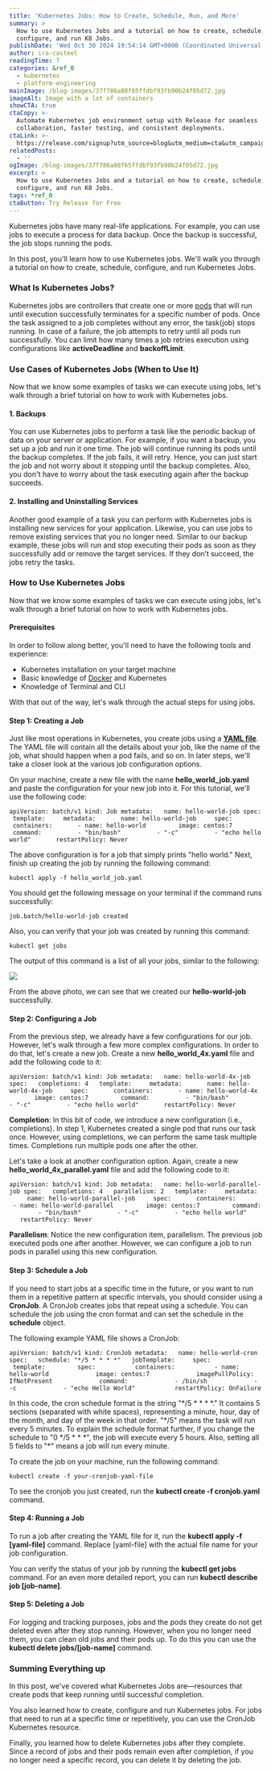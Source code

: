 ```yaml
---
title: 'Kubernetes Jobs: How to Create, Schedule, Run, and More'
summary: >
  How to use Kubernetes Jobs and a tutorial on how to create, schedule,
  configure, and run K8 Jobs.
publishDate: 'Wed Oct 30 2024 19:54:14 GMT+0000 (Coordinated Universal Time)'
author: ira-casteel
readingTime: 7
categories: &ref_0
  - kubernetes
  - platform-engineering
mainImage: /blog-images/37f786a88f65ffdbf93fb90b24f05d72.jpg
imageAlt: Image with a lot of containers
showCTA: true
ctaCopy: >-
  Automate Kubernetes job environment setup with Release for seamless
  collaboration, faster testing, and consistent deployments.
ctaLink: >-
  https://release.com/signup?utm_source=blog&utm_medium=cta&utm_campaign=blog-cta&utm_content=kubernetes-jobs-how-to-create-schedule-run-and-more-2
relatedPosts:
  - ''
ogImage: /blog-images/37f786a88f65ffdbf93fb90b24f05d72.jpg
excerpt: >
  How to use Kubernetes Jobs and a tutorial on how to create, schedule,
  configure, and run K8 Jobs.
tags: *ref_0
ctaButton: Try Release for Free
---
```


Kubernetes jobs have many real-life applications. For example, you can use jobs to execute a process for data backup. Once the backup is successful, the job stops running the pods. 

In this post, you'll learn how to use Kubernetes jobs. We'll walk you through a tutorial on how to create, schedule, configure, and run Kubernetes Jobs. 

### What Is Kubernetes Jobs?

Kubernetes jobs are controllers that create one or more [pods](https://release.com/blog/kubernetes-environment-variables#:~:text=Configuration%20for%20Your%20Pods) that will run until execution successfully terminates for a specific number of pods. Once the task assigned to a job completes without any error, the task(job) stops running. In case of a failure, the job attempts to retry until all pods run successfully. You can limit how many times a job retries execution using configurations like **activeDeadline** and **backoffLimit**. 

### Use Cases of Kubernetes Jobs (When to Use It)

Now that we know some examples of tasks we can execute using jobs, let's walk through a brief tutorial on how to work with Kubernetes jobs. 

#### 1\. Backups

You can use Kubernetes jobs to perform a task like the periodic backup of data on your server or application. For example, if you want a backup, you set up a job and run it one time. The job will continue running its pods until the backup completes. If the job fails, it will retry. Hence, you can just start the job and not worry about it stopping until the backup completes. Also, you don't have to worry about the task executing again after the backup succeeds. 

#### 2\. Installing and Uninstalling Services

Another good example of a task you can perform with Kubernetes jobs is installing new services for your application. Likewise, you can use jobs to remove existing services that you no longer need. Similar to our backup example, these jobs will run and stop executing their pods as soon as they successfully add or remove the target services. If they don’t succeed, the jobs retry the tasks. 

### How to Use Kubernetes Jobs

Now that we know some examples of tasks we can execute using jobs, let's walk through a brief tutorial on how to work with Kubernetes jobs. 

#### Prerequisites

In order to follow along better, you'll need to have the following tools and experience: 
*   Kubernetes installation on your target machine
*   Basic knowledge of [Docker](https://release.com/blog/6-docker-compose-best-practices-for-dev-and-prod) and Kubernetes
*   Knowledge of Terminal and CLI

With that out of the way, let's walk through the actual steps for using jobs. 

#### Step 1: Creating a Job

Just like most operations in Kubernetes, you create jobs using a [**YAML file**](https://en.wikipedia.org/wiki/YAML). The YAML file will contain all the details about your job, like the name of the job, what should happen when a pod fails, and so on. In later steps, we'll take a closer look at the various job configuration options. 

On your machine, create a new file with the name **hello\_world\_job.yaml** and paste the configuration for your new job into it. For this tutorial, we'll use the following code: 

	
`apiVersion: batch/v1 kind: Job metadata:   name: hello-world-job spec:   template:     metadata:       name: hello-world-job     spec:       containers:       - name: hello-world         image: centos:7         command:          - "bin/bash"          - "-c"          - "echo hello world"       restartPolicy: Never`
 

The above configuration is for a job that simply prints "hello world." Next, finish up creating the job by running the following command: 

	
`kubectl apply -f hello_world_job.yaml`
 

You should get the following message on your terminal if the command runs successfully: 

	
`job.batch/hello-world-job created`
 

Also, you can verify that your job was created by running this command: 

	
`kubectl get jobs`
 

The output of this command is a list of all your jobs, similar to the following: 

![](/blog-images/3c42d4157cff405812e144cf7c56d89d.svg)

From the above photo, we can see that we created our **hello-world-job** successfully. 

#### Step 2: Configuring a Job

From the previous step, we already have a few configurations for our job. However, let's walk through a few more complex configurations. In order to do that, let's create a new job. Create a new **hello\_world\_4x.yaml** file and add the following code to it: 

	
`apiVersion: batch/v1 kind: Job metadata:   name: hello-world-4x-job spec:   completions: 4   template:     metadata:       name: hello-world-4x-job     spec:       containers:       - name: hello-world-4x         image: centos:7         command:          - "bin/bash"          - "-c"          - "echo hello world"       restartPolicy: Never`
 
**Completion**: In this bit of code, we introduce a new configuration (i.e., completions). In step 1, Kubernetes created a single pod that runs our task once. However, using completions, we can perform the same task multiple times. Completions run multiple pods one after the other. 

Let's take a look at another configuration option. Again, create a new **hello\_world\_4x\_parallel.yaml** file and add the following code to it: 

	
`apiVersion: batch/v1 kind: Job metadata:   name: hello-world-parallel-job spec:   completions: 4   parallelism: 2   template:     metadata:       name: hello-world-parallel-job     spec:       containers:       - name: hello-world-parallel         image: centos:7         command:          - "bin/bash"          - "-c"          - "echo hello world"       restartPolicy: Never`
 
**Parallelism**: Notice the new configuration item, parallelism. The previous job executed pods one after another. However, we can configure a job to run pods in parallel using this new configuration. 

#### Step 3: Schedule a Job

If you need to start jobs at a specific time in the future, or you want to run them in a repetitive pattern at specific intervals, you should consider using a **CronJob**. A CronJob creates jobs that repeat using a schedule. You can schedule the job using the cron format and can set the schedule in the **schedule** object. 

The following example YAML file shows a CronJob: 

	
`apiVersion: batch/v1 kind: CronJob metadata:   name: hello-world-cron spec:   schedule: "*/5 * * * *"   jobTemplate:     spec:       template:         spec:           containers:           - name: hello-world             image: centos:7             imagePullPolicy: IfNotPresent             command:             - /bin/sh             - -c             - "echo Hello World"           restartPolicy: OnFailure`
 

In this code, the cron schedule format is the string "\*/5 \* \* \* \*." It contains 5 sections (separated with white spaces), representing a minute, hour, day of the month, and day of the week in that order. "\*/5" means the task will run every 5 minutes. To explain the schedule format further, if you change the schedule to "0 \*/5 \* \* \*", the job will execute every 5 hours. Also, setting all 5 fields to "\*" means a job will run every minute. 

To create the job on your machine, run the following command: 

	
`kubectl create -f your-cronjob-yaml-file`
 

To see the cronjob you just created, run the **kubectl create -f cronjob.yaml** command. 

#### Step 4: Running a Job

To run a job after creating the YAML file for it, run the **kubectl apply -f \[yaml-file\]** command. Replace \[yaml-file\] with the actual file name for your job configuration. 

You can verify the status of your job by running the **kubectl get jobs** command. For an even more detailed report, you can run **kubectl describe job \[job-name\]**. 

#### Step 5: Deleting a Job

For logging and tracking purposes, jobs and the pods they create do not get deleted even after they stop running. However, when you no longer need them, you can clean old jobs and their pods up. To do this you can use the **kubectl delete jobs/\[job-name\]** command.   

### Summing Everything up

In this post, we've covered what Kubernetes Jobs are—resources that create pods that keep running until successful completion. 

You also learned how to create, configure and run Kubernetes jobs. For jobs that need to run at a specific time or repetitively, you can use the CronJob Kubernetes resource. 

Finally, you learned how to delete Kubernetes jobs after they complete. Since a record of jobs and their pods remain even after completion, if you no longer need a specific record, you can delete it by deleting the job.

‍
